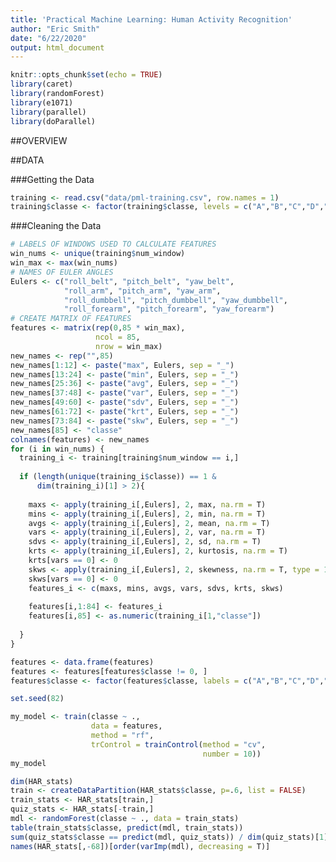```yaml
---
title: 'Practical Machine Learning: Human Activity Recognition'
author: "Eric Smith"
date: "6/22/2020"
output: html_document
---
```


```r
knitr::opts_chunk$set(echo = TRUE)
library(caret)
library(randomForest)
library(e1071)
library(parallel)
library(doParallel)
```

##OVERVIEW

##DATA

###Getting the Data

```r
training <- read.csv("data/pml-training.csv", row.names = 1)
training$classe <- factor(training$classe, levels = c("A","B","C","D","E"))
```

###Cleaning the Data

```r
# LABELS OF WINDOWS USED TO CALCULATE FEATURES
win_nums <- unique(training$num_window)
win_max <- max(win_nums)
# NAMES OF EULER ANGLES
Eulers <- c("roll_belt", "pitch_belt", "yaw_belt",
            "roll_arm", "pitch_arm", "yaw_arm",
            "roll_dumbbell", "pitch_dumbbell", "yaw_dumbbell",
            "roll_forearm", "pitch_forearm", "yaw_forearm")
# CREATE MATRIX OF FEATURES
features <- matrix(rep(0,85 * win_max),
                   ncol = 85,
                   nrow = win_max)
new_names <- rep("",85)
new_names[1:12] <- paste("max", Eulers, sep = "_")
new_names[13:24] <- paste("min", Eulers, sep = "_")
new_names[25:36] <- paste("avg", Eulers, sep = "_")
new_names[37:48] <- paste("var", Eulers, sep = "_")
new_names[49:60] <- paste("sdv", Eulers, sep = "_")
new_names[61:72] <- paste("krt", Eulers, sep = "_")
new_names[73:84] <- paste("skw", Eulers, sep = "_")
new_names[85] <- "classe"
colnames(features) <- new_names
for (i in win_nums) {
  training_i <- training[training$num_window == i,]
  
  if (length(unique(training_i$classe)) == 1 & 
      dim(training_i)[1] > 2){
    
    maxs <- apply(training_i[,Eulers], 2, max, na.rm = T)
    mins <- apply(training_i[,Eulers], 2, min, na.rm = T)
    avgs <- apply(training_i[,Eulers], 2, mean, na.rm = T)
    vars <- apply(training_i[,Eulers], 2, var, na.rm = T)
    sdvs <- apply(training_i[,Eulers], 2, sd, na.rm = T)
    krts <- apply(training_i[,Eulers], 2, kurtosis, na.rm = T)
    krts[vars == 0] <- 0
    skws <- apply(training_i[,Eulers], 2, skewness, na.rm = T, type = 1)
    skws[vars == 0] <- 0
    features_i <- c(maxs, mins, avgs, vars, sdvs, krts, skws)
    
    features[i,1:84] <- features_i
    features[i,85] <- as.numeric(training_i[1,"classe"])
    
  }
}

features <- data.frame(features)
features <- features[features$classe != 0, ]
features$classe <- factor(features$classe, labels = c("A","B","C","D","E"))

```

```r
set.seed(82)

my_model <- train(classe ~ .,
                  data = features,
                  method = "rf",
                  trControl = trainControl(method = "cv",
                                           number = 10))
my_model
```

```r

dim(HAR_stats)
train <- createDataPartition(HAR_stats$classe, p=.6, list = FALSE)
train_stats <- HAR_stats[train,]
quiz_stats <- HAR_stats[-train,]
mdl <- randomForest(classe ~ ., data = train_stats)
table(train_stats$classe, predict(mdl, train_stats))
sum(quiz_stats$classe == predict(mdl, quiz_stats)) / dim(quiz_stats)[1]
names(HAR_stats[,-68])[order(varImp(mdl), decreasing = T)]
```